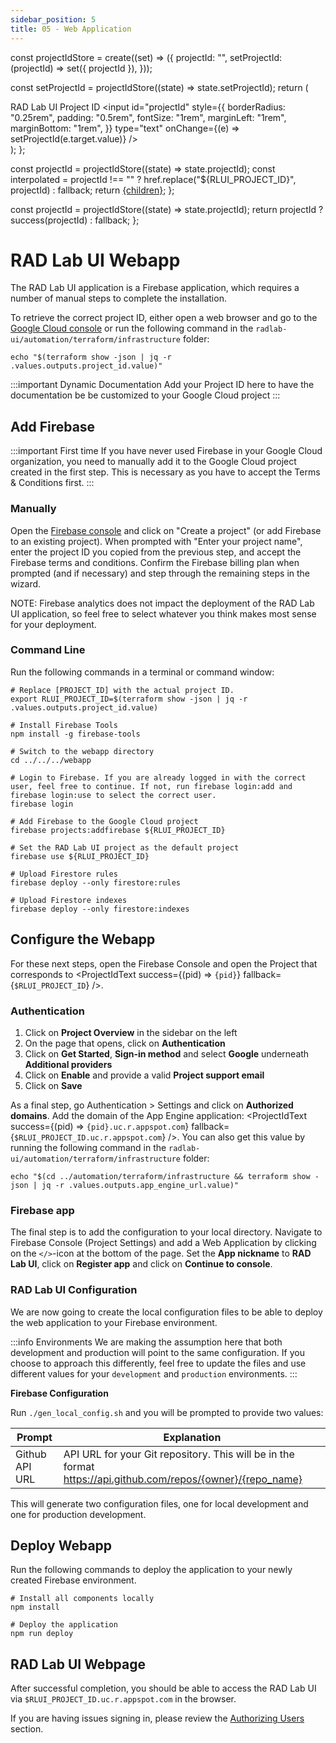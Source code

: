 ```yaml
---
sidebar_position: 5
title: 05 - Web Application
---
```


const projectIdStore = create((set) => ({
  projectId: "",
  setProjectId: (projectId) => set({ projectId }),
}));

  const setProjectId = projectIdStore((state) => state.setProjectId);
  return (
    <div>
      <label htmlFor="projectId" name="projectId">
        RAD Lab UI Project ID
      </label>
      <input
        id="projectId"
        style={{
          borderRadius: "0.25rem",
          padding: "0.5rem",
          fontSize: "1rem",
          marginLeft: "1rem",
          marginBottom: "1rem",
        }}
        type="text"
        onChange={(e) => setProjectId(e.target.value)}
      />
    </div>
  );
};

  const projectId = projectIdStore((state) => state.projectId);
  const interpolated =
    projectId !== "" ? href.replace("${RLUI_PROJECT_ID}", projectId) : fallback;
  return <a href={interpolated}>{children}</a>;
};

  const projectId = projectIdStore((state) => state.projectId);
  return projectId ? success(projectId) : fallback;
};

# RAD Lab UI Webapp

The RAD Lab UI application is a Firebase application, which requires a number of manual steps to complete the installation.

To retrieve the correct project ID, either open a web browser and go to the [Google Cloud console](https://console.cloud.google.com) or run the following command in the `radlab-ui/automation/terraform/infrastructure` folder:

```shell
echo "$(terraform show -json | jq -r .values.outputs.project_id.value)"
```

:::important Dynamic Documentation
Add your Project ID here to have the documentation be be customized to your Google Cloud project
:::

<ProjectIdInput />

## Add Firebase

:::important First time
If you have never used Firebase in your Google Cloud organization, you need to manually add it to the Google Cloud project created in the first step. This is necessary as you have to accept the Terms & Conditions first.
:::

### Manually

Open the [Firebase console](https://console.firebase.google.com) and click on "Create a project" (or add Firebase to an existing project). When prompted with "Enter your project name", enter the project ID you copied from the previous step, and accept the Firebase terms and conditions. Confirm the Firebase billing plan when prompted (and if necessary) and step through the remaining steps in the wizard.

NOTE: Firebase analytics does not impact the deployment of the RAD Lab UI application, so feel free to select whatever you think makes most sense for your deployment.

### Command Line

Run the following commands in a terminal or command window:

```shell
# Replace [PROJECT_ID] with the actual project ID.
export RLUI_PROJECT_ID=$(terraform show -json | jq -r .values.outputs.project_id.value)

# Install Firebase Tools
npm install -g firebase-tools

# Switch to the webapp directory
cd ../../../webapp

# Login to Firebase. If you are already logged in with the correct user, feel free to continue. If not, run firebase login:add and firebase login:use to select the correct user.
firebase login

# Add Firebase to the Google Cloud project
firebase projects:addfirebase ${RLUI_PROJECT_ID}

# Set the RAD Lab UI project as the default project
firebase use ${RLUI_PROJECT_ID}

# Upload Firestore rules
firebase deploy --only firestore:rules

# Upload Firestore indexes
firebase deploy --only firestore:indexes
```

## Configure the Webapp

For these next steps, open the <ProjectIdLink href="https://console.firebase.google.com/project/${RLUI_PROJECT_ID}/settings/general" fallback="https://console.firebase.google.com">Firebase Console</ProjectIdLink> and open the Project that corresponds to <ProjectIdText success={(pid) => <code>{pid}</code>} fallback={<code>$RLUI_PROJECT_ID</code>} />.

### Authentication

1. Click on **Project Overview** in the sidebar on the left
1. On the page that opens, click on **Authentication**
1. Click on **Get Started**, **Sign-in method** and select **Google** underneath **Additional providers**
1. Click on **Enable** and provide a valid **Project support email**
1. Click on **Save**

As a final step, go Authentication > Settings and click on **Authorized domains**. Add the domain of the App Engine application: <ProjectIdText success={(pid) => <code>{pid}.uc.r.appspot.com</code>} fallback={<code>$RLUI_PROJECT_ID.uc.r.appspot.com</code>} />. You can also get this value by running the following command in the `radlab-ui/automation/terraform/infrastructure` folder:

```shell
echo "$(cd ../automation/terraform/infrastructure && terraform show -json | jq -r .values.outputs.app_engine_url.value)"
```

### Firebase app

The final step is to add the configuration to your local directory. Navigate to <ProjectIdLink href="https://console.firebase.google.com/project/${RLUI_PROJECT_ID}/settings/general" fallback="https://console.firebase.google.com">Firebase Console</ProjectIdLink> (Project Settings) and add a Web Application by clicking on the `</>`-icon at the bottom of the page. Set the **App nickname** to **RAD Lab UI**, click on **Register app** and click on **Continue to console**.

### RAD Lab UI Configuration

We are now going to create the local configuration files to be able to deploy the web application to your Firebase environment.

:::info Environments
We are making the assumption here that both development and production will point to the same configuration. If you choose to approach this differently, feel free to update the files and use different values for your `development` and `production` environments.
:::

**Firebase Configuration**

Run `./gen_local_config.sh` and you will be prompted to provide two values:

| **Prompt**     | **Explanation**                                                                                              |
| -------------- | ------------------------------------------------------------------------------------------------------------ |
| Github API URL | API URL for your Git repository. This will be in the format https://api.github.com/repos/{owner}/{repo_name} |

This will generate two configuration files, one for local development and one for production development.

## Deploy Webapp

Run the following commands to deploy the application to your newly created Firebase environment.

```shell
# Install all components locally
npm install

# Deploy the application
npm run deploy
```

## RAD Lab UI Webpage

After successful completion, you should be able to access the RAD Lab UI via `$RLUI_PROJECT_ID.uc.r.appspot.com` in the browser.

If you are having issues signing in, please review the [Authorizing Users](../setup-gcp#authorizing-users) section.
